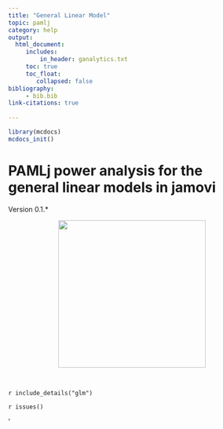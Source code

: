 ```yaml
---
title: "General Linear Model"
topic: pamlj
category: help
output: 
  html_document:
     includes:
         in_header: ganalytics.txt
     toc: true
     toc_float:
        collapsed: false
bibliography: 
     - bib.bib
link-citations: true
        
---
```



```r
library(mcdocs)
mcdocs_init()
```

# PAMLj power analysis for the general linear models in jamovi


Version 0.1.*

<center>
<img width="300" src="https://pamlj.github.io/commons/pics/ui.png" class="img-responsive" alt="">
</center>
<br>


`r include_details("glm")`


`r issues()`

'